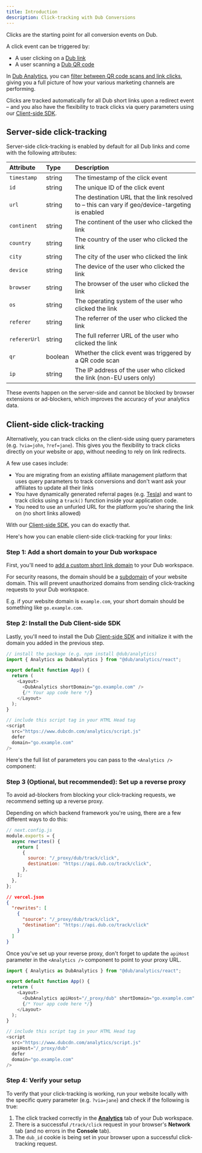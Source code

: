 ```yaml
---
title: Introduction
description: Click-tracking with Dub Conversions
---
```



Clicks are the starting point for all conversion events on Dub.

A click event can be triggered by:

- A user clicking on a [Dub link](https://dub.co/help/article/how-to-create-link)
- A user scanning a [Dub QR code](https://dub.co/features/qr-codes)

In [Dub Analytics](https://dub.co/help/article/dub-analytics), you can [filter between QR code scans and link clicks](https://dub.co/help/article/filter-analytics-by-trigger), giving you a full picture of how your various marketing channels are performing.

Clicks are tracked automatically for all Dub short links upon a redirect event – and you also have the flexibility to track clicks via query parameters using our [Client-side SDK](/sdks/client-side/introduction).

## Server-side click-tracking

Server-side click-tracking is enabled by default for all Dub links and come with the following attributes:

| Attribute    | Type    | Description                                                                                      |
| :----------- | :------ | :----------------------------------------------------------------------------------------------- |
| `timestamp`  | string  | The timestamp of the click event                                                                 |
| `id`         | string  | The unique ID of the click event                                                                 |
| `url`        | string  | The destination URL that the link resolved to – this can vary if geo/device-targeting is enabled |
| `continent`  | string  | The continent of the user who clicked the link                                                   |
| `country`    | string  | The country of the user who clicked the link                                                     |
| `city`       | string  | The city of the user who clicked the link                                                        |
| `device`     | string  | The device of the user who clicked the link                                                      |
| `browser`    | string  | The browser of the user who clicked the link                                                     |
| `os`         | string  | The operating system of the user who clicked the link                                            |
| `referer`    | string  | The referrer of the user who clicked the link                                                    |
| `refererUrl` | string  | The full referrer URL of the user who clicked the link                                           |
| `qr`         | boolean | Whether the click event was triggered by a QR code scan                                          |
| `ip`         | string  | The IP address of the user who clicked the link (non-EU users only)                              |

These events happen on the server-side and cannot be blocked by browser extensions or ad-blockers, which improves the accuracy of your analytics data.

## Client-side click-tracking

Alternatively, you can track clicks on the client-side using query parameters (e.g. `?via=john`, `?ref=jane`). This gives you the flexibility to track clicks directly on your website or app, without needing to rely on link redirects.

A few use cases include:

- You are migrating from an existing affiliate management platform that uses query parameters to track conversions and don't want ask your affiliates to update all their links
- You have dynamically generated referral pages (e.g. [Tesla](https://www.tesla.com/referral/peeroke520149)) and want to track clicks using a `track()` function inside your application code.
- You need to use an unfurled URL for the platform you're sharing the link on (no short links allowed)

With our [Client-side SDK](/sdks/client-side/introduction), you can do exactly that.

Here's how you can enable client-side click-tracking for your links:

### Step 1: Add a short domain to your Dub workspace

First, you'll need to [add a custom short link domain](https://dub.co/help/article/how-to-add-custom-domain) to your Dub workspace.

For security reasons, the domain should be a [subdomain](https://dub.co/help/article/how-to-add-custom-domain#step-2b-adding-a-subdomain) of your website domain. This will prevent unauthorized domains from sending click-tracking requests to your Dub workspace.

E.g. if your website domain is `example.com`, your short domain should be something like `go.example.com`.

### Step 2: Install the Dub Client-side SDK

Lastly, you'll need to install the Dub [Client-side SDK](/sdks/client-side/introduction) and initialize it with the domain you added in the previous step.

<CodeGroup>

```typescript React/Next.js
// install the package (e.g. npm install @dub/analytics)
import { Analytics as DubAnalytics } from "@dub/analytics/react";

export default function App() {
  return (
    <Layout>
      <DubAnalytics shortDomain="go.example.com" />
      {/* Your app code here */}
    </Layout>
  );
}
```

```javascript Other Frameworks
// include this script tag in your HTML Head tag
<script
  src="https://www.dubcdn.com/analytics/script.js"
  defer
  domain="go.example.com"
/>
```

</CodeGroup>

Here's the full list of parameters you can pass to the `<Analytics />` component:

<Accordion title="Parameters">
  <DubAnalyticsParams />
</Accordion>

### Step 3 (Optional, but recommended): Set up a reverse proxy

To avoid ad-blockers from blocking your click-tracking requests, we recommend setting up a reverse proxy.

Depending on which backend framework you're using, there are a few different ways to do this:

<CodeGroup>

```javascript Next.js
// next.config.js
module.exports = {
  async rewrites() {
    return [
      {
        source: "/_proxy/dub/track/click",
        destination: "https://api.dub.co/track/click",
      },
    ];
  },
};
```

```json Vercel
// vercel.json
{
  "rewrites": [
    {
      "source": "/_proxy/dub/track/click",
      "destination": "https://api.dub.co/track/click"
    }
  ]
}
```

</CodeGroup>

Once you've set up your reverse proxy, don't forget to update the `apiHost` parameter in the `<Analytics />` component to point to your proxy URL.

<CodeGroup>

```typescript React/Next.js
import { Analytics as DubAnalytics } from "@dub/analytics/react";

export default function App() {
  return (
    <Layout>
      <DubAnalytics apiHost="/_proxy/dub" shortDomain="go.example.com" />
      {/* Your app code here */}
    </Layout>
  );
}
```

```javascript Other Frameworks
// include this script tag in your HTML Head tag
<script
  src="https://www.dubcdn.com/analytics/script.js"
  apiHost="/_proxy/dub"
  defer
  domain="go.example.com"
/>
```

</CodeGroup>

### Step 4: Verify your setup

To verify that your click-tracking is working, run your website locally with the specific query parameter (e.g. `?via=jane`) and check if the following is true:

1. The click tracked correctly in the [**Analytics**](https://app.dub.co/analytics) tab of your Dub workspace.
2. There is a successful `/track/click` request in your browser's **Network** tab (and no errors in the **Console** tab).
3. The `dub_id` cookie is being set in your browser upon a successful click-tracking request.

